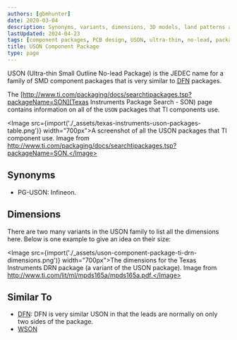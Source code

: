 ```yaml
---
authors: [gbmhunter]
date: 2020-03-04
description: Synonyms, variants, dimensions, 3D models, land patterns and more info on the USON component package.
lastUpdated: 2024-04-23
tags: [component packages, PCB design, USON, ultra-thin, no-lead, packages]
title: USON Component Package
type: page
---
```


USON (Ultra-thin Small Outline No-lead Package) is the JEDEC name for a family of SMD component packages that is very similar to [DFN](/pcb-design/component-packages/dfn-component-package/) packages.

The [http://www.ti.com/packaging/docs/searchtipackages.tsp?packageName=SON](Texas Instruments Package Search - SON) page contains information on all of the `USON` packages that TI components use.

<Image src={import('./_assets/texas-instruments-uson-packages-table.png')} width="700px">A screenshot of all the USON packages that TI component use. Image from http://www.ti.com/packaging/docs/searchtipackages.tsp?packageName=SON.</Image>

## Synonyms

* PG-USON: Infineon.

## Dimensions

There are two many variants in the USON family to list all the dimensions here. Below is one example to give an idea on their size:

<Image src={import('./_assets/uson-component-package-ti-drn-dimensions.png')} width="700px">The dimensions for the Texas Instruments DRN package (a variant of the USON package). Image from http://www.ti.com/lit/ml/mpds165a/mpds165a.pdf.</Image>

## Similar To

* [DFN](/pcb-design/component-packages/dfn-component-package/): DFN is very similar USON in that the leads are normally on only two sides of the package.
* [WSON](/pcb-design/component-packages/wson-component-package/)
